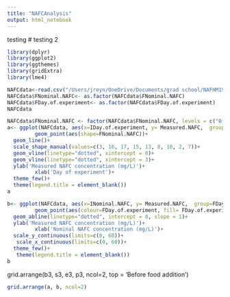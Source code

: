 ```yaml
---
title: "NAFCAnalysis"
output: html_notebook
---
```


testing
# testing 2

```r
library(dplyr)
library(ggplot2)
library(ggthemes)
library(gridExtra)
library(lme4)

NAFCdata<-read.csv("/Users/jreyn/OneDrive/Documents/grad school/NAFHM19/Data/Rfiles/NAFCsummaryR.csv")
NAFCdata$FNominal.NAFC<- as.factor(NAFCdata$FNominal.NAFC)
NAFCdata$FDay.of.experiment<- as.factor(NAFCdata$FDay.of.experiment)
NAFCdata
```

  

```r
NAFCdata$FNominal.NAFC <- factor(NAFCdata$FNominal.NAFC, levels = c("0 mg/L", "2.5 mg/L", "6.5 mg/L", "10 mg/L", "14 mg/L", "21 mg/L", "29.5 mg/L", "40 mg/L", "54 mg/L"))
a<- ggplot(NAFCdata, aes(x=IDay.of.experiment, y= Measured.NAFC,  group= FNominal.NAFC ))+ 
         geom_point(aes(shape=FNominal.NAFC))+
  geom_line()+
  scale_shape_manual(values=c(3, 16, 17, 15, 13, 8, 10, 2, 7))+
  geom_vline(linetype="dotted", xintercept = 0)+
  geom_vline(linetype="dotted", xintercept = 3)+
  ylab('Measured NAFC concentration (mg/L)')+
         xlab('Day of experiment')+ 
  theme_few()+
  theme(legend.title = element_blank())
a
```

```r
b<- ggplot(NAFCdata, aes(x=INominal.NAFC, y= Measured.NAFC,  group=FDay.of.experiment ))+ 
         geom_point(aes(colour=FDay.of.experiment, fill= FDay.of.experiment), shape= 21, size= 3, colour= "black")+
  geom_abline(linetype="dotted", intercept = 0, slope = 1)+
  ylab('Measured NAFC concentration (mg/L)')+
         xlab('Nominal NAFC concentration (mg/L)')+ 
  scale_y_continuous(limits=c(0, 60))+
   scale_x_continuous(limits=c(0, 60))+
  theme_few()+
   theme(legend.title = element_blank())
b
```

grid.arrange(b3, s3, e3, p3, ncol=2, top = 'Before food addition')
```r
grid.arrange(a, b, ncol=2)
```




